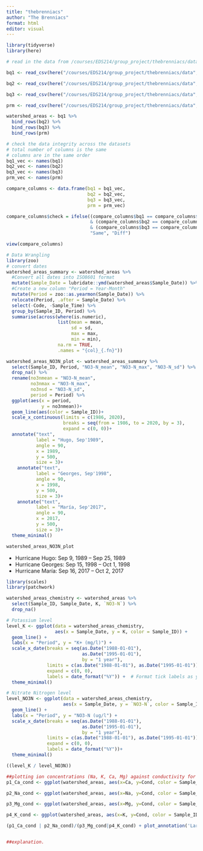 ```yaml
---
title: "thebrenniacs"
author: "The Brenniacs"
format: html
editor: visual
---
```


```r
library(tidyverse)
library(here)
```

```r
# read in the data from /courses/EDS214/group_project/thebrenniacs/data

bq1 <- read_csv(here("/courses/EDS214/group_project/thebrenniacs/data", "BQ1.csv"))

bq2 <- read_csv(here("/courses/EDS214/group_project/thebrenniacs/data", "BQ2.csv"))

bq3 <- read_csv(here("/courses/EDS214/group_project/thebrenniacs/data", "BQ3.csv"))

prm <- read_csv(here("/courses/EDS214/group_project/thebrenniacs/data", "PRM.csv"))

```

```r
watershed_areas <- bq1 %>% 
  bind_rows(bq2) %>% 
  bind_rows(bq3) %>% 
  bind_rows(prm)
```

```r
# check the data integrity across the datasets
# total number of columns is the same
# columns are in the same order
bq1_vec <- names(bq1)
bq2_vec <- names(bq2)
bq3_vec <- names(bq3)
prm_vec <- names(prm)

compare_columns <- data.frame(bq1 = bq1_vec, 
                              bq2 = bq2_vec,
                              bq3 = bq3_vec,
                              prm = prm_vec)

compare_columns$check = ifelse((compare_columns$bq1 == compare_columns$bq2) 
                               & (compare_columns$bq2 == compare_columns$bq3)
                               & (compare_columns$bq3 == compare_columns$prm),
                               "Same", "Diff")

view(compare_columns)
```

```r
# Data Wrangling
library(zoo)
# convert dates
watershed_areas_summary <- watershed_areas %>% 
  #Convert all dates into ISO8601 format
  mutate(Sample_Date = lubridate::ymd(watershed_areas$Sample_Date)) %>% 
  #Create a new column "Period = Year-Month"
  mutate(Period = zoo::as.yearmon(Sample_Date)) %>% 
  relocate(Period, .after = Sample_Date) %>% 
  select(-Code, -Sample_Time) %>% 
  group_by(Sample_ID, Period) %>% 
  summarise(across(where(is.numeric), 
                   list(mean = mean,
                        sd = sd,
                        max = max,
                        min = min),
                   na.rm = TRUE,
                   .names = "{col}_{.fn}"))
```

```r
watershed_areas_NO3N_plot <- watershed_areas_summary %>% 
  select(Sample_ID, Period, "NO3-N_mean", "NO3-N_max", "NO3-N_sd") %>% 
  drop_na() %>% 
  rename(no3nmean = "NO3-N_mean",
         no3nmax = "NO3-N_max",
         no3nsd = "NO3-N_sd",
         period = Period) %>% 
  ggplot(aes(x = period,
             y = no3nmean))+
  geom_line(aes(color = Sample_ID))+
  scale_x_continuous(limits = c(1986, 2020), 
                     breaks = seq(from = 1986, to = 2020, by = 3),
                     expand = c(0, 0))+
  annotate("text",
           label = "Hugo, Sep'1989",
           angle = 90,
           x = 1989,
           y = 500,
           size = 3)+
    annotate("text",
           label = "Georges, Sep'1998",
           angle = 90,
           x = 1998,
           y = 500,
           size = 3)+
    annotate("text",
           label = "María, Sep'2017",
           angle = 90,
           x = 2017,
           y = 500,
           size = 3)+
  theme_minimal()

watershed_areas_NO3N_plot


```

-   Hurricane Hugo: Sep 9, 1989 -- Sep 25, 1989
-   Hurricane Georges: Sep 15, 1998 -- Oct 1, 1998
-   Hurricane María: Sep 16, 2017 -- Oct 2, 2017

```r
library(scales)
library(patchwork)

watershed_areas_chemistry <- watershed_areas %>% 
  select(Sample_ID, Sample_Date, K, `NO3-N`) %>%
  drop_na()

# Potassium level 
level_K <- ggplot(data = watershed_areas_chemistry, 
                  aes(x = Sample_Date, y = K, color = Sample_ID)) +
  geom_line() +
  labs(x = "Period", y = "K+ (mg/l)") +
  scale_x_date(breaks = seq(as.Date("1988-01-01"),
                            as.Date("1995-01-01"),
                            by = "1 year"),
               limits = c(as.Date("1988-01-01"), as.Date("1995-01-01")),
               expand = c(0, 0),
               labels = date_format("%Y")) +  # Format tick labels as year only
  theme_minimal()

# Nitrate Nitrogen level 
level_NO3N <- ggplot(data = watershed_areas_chemistry, 
                     aes(x = Sample_Date, y = `NO3-N`, color = Sample_ID)) +
  geom_line() +
  labs(x = "Period", y = "NO3-N (ug/l") +
  scale_x_date(breaks = seq(as.Date("1988-01-01"),
                            as.Date("1995-01-01"),
                            by = "1 year"),
               limits = c(as.Date("1988-01-01"), as.Date("1995-01-01")),
               expand = c(0, 0),
               labels = date_format("%Y"))+
  theme_minimal()

((level_K / level_NO3N))
```

```r

##plotting ion concentrations (Na, K, Ca, Mg) against conductivity for all samples (sites + times) to explore the relationship between the two variables## 
p1_Ca_cond <- ggplot(watershed_areas, aes(x=Ca, y=Cond, color = Sample_ID))+geom_point(alpha = 0.2)+ylim(min=0, max=250) + geom_smooth(method = "lm", se = FALSE) + ylab("Cond. (mS/cm)") + xlab("Concn of Ca (mg/L)") +   theme(legend.position="none")

p2_Na_cond <- ggplot(watershed_areas, aes(x=Na, y=Cond, color = Sample_ID))+geom_point(alpha = 0.2)+ylim(min=0, max=250) + geom_smooth(method = "lm", se = FALSE) + ylab("Cond. (mS/cm)") +  xlab("Concn of Na (mg/L)") 

p3_Mg_cond <- ggplot(watershed_areas, aes(x=Mg, y=Cond, color = Sample_ID))+geom_point(alpha = 0.2)+ylim(min=0, max=250) + geom_smooth(method = "lm", se = FALSE)+  ylab("Cond. (mS/cm)") + xlab("Concn of Mg (mg/L)")  +   theme(legend.position="none") 

p4_K_cond <- ggplot(watershed_areas, aes(x=K, y=Cond, color = Sample_ID))+geom_point(alpha = 0.2)+ylim(min=0, max=250) + geom_smooth(method = "lm", se = FALSE) +  ylab("Cond. (mS/cm)") + xlab("Concn of K (ug/L)")  +   theme(legend.position="none") 

(p1_Ca_cond | p2_Na_cond)/(p3_Mg_cond|p4_K_cond) + plot_annotation('Largely Positive Correl. between Conductivity & Ion Concentrations across Sites*', caption = '* All but BQ1, for K',theme=theme(plot.title=element_text(hjust=0.5))) 


##explanation. 


```

